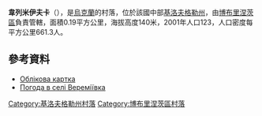 {{coord|48|2|0|N|32|3|37|E|scale:100000_region:UA|display=title}}

'''韋列米伊夫卡'''（{{lang-uk|Вереміївка}}），是[[烏克蘭|烏克蘭]]的村落，位於該國中部[[基洛夫格勒州|基洛夫格勒州]]，由[[博布里涅茨區|博布里涅茨區]]負責管轄，面積0.19平方公里，海拔高度140米，2001年人口123，人口密度每平方公里661.3人。

==參考資料==
* [http://gska2.rada.gov.ua/pls/z7502/A005?rdat1=11.11.2008&rf7571=16430 Облікова картка]{{dead link|date=2018年5月 |bot=InternetArchiveBot |fix-attempted=yes }}
* [http://weather.in.ua/ua/kirovogradskaja/3159 Погода в селі Вереміївка]

{{DEFAULTSORT:Вереміївка}}
[[Category:基洛夫格勒州村落|Category:基洛夫格勒州村落]]
[[Category:博布里涅茨區村落|Category:博布里涅茨區村落]]


{{Kirovohrad-geo-stub}}